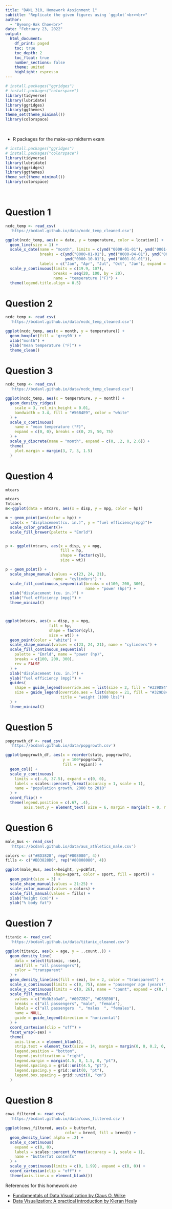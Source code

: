```yaml
---
title: "DANL 310, Homework Assignment 1"
subtitle: "Replicate the given figures using `ggplot`<br><br>" 
author: 
  - "Byeong-Hak Choe<br>"
date: "February 23, 2022"
output: 
  html_document:
    df_print: paged
    toc: true
    toc_depth: 2
    toc_float: true
    number_sections: false
    theme: united
    highlight: espresso
---
```


```r
# install.packages("ggridges")
# install.packages("colorspace")
library(tidyverse)
library(lubridate)
library(ggridges)
library(ggthemes)
theme_set(theme_minimal())
library(colorspace)
```

<br>

- R packages for the make-up midterm exam

```r
# install.packages("ggridges")
# install.packages("colorspace")
library(tidyverse)
library(lubridate)
library(ggridges)
library(ggthemes)
theme_set(theme_minimal())
library(colorspace)

```

<br>


# Question 1


```r
ncdc_temp <- read_csv(
  'https://bcdanl.github.io/data/ncdc_temp_cleaned.csv')

ggplot(ncdc_temp, aes(x = date, y = temperature, color = location)) +
  geom_line(size = 1) +
  scale_x_date(name = "month", limits = c(ymd("0000-01-01"), ymd("0001-01-04")),
               breaks = c(ymd("0000-01-01"), ymd("0000-04-01"), ymd("0000-07-01"),
                          ymd("0000-10-01"), ymd("0001-01-01")),
               labels = c("Jan", "Apr", "Jul", "Oct", "Jan"), expand = c(1/366, 0)) + 
  scale_y_continuous(limits = c(19.9, 107),
                     breaks = seq(20, 100, by = 20),
                     name = "temperature (°F)") +
  theme(legend.title.align = 0.5)

```


# Question 2

```r
ncdc_temp <- read_csv(
  'https://bcdanl.github.io/data/ncdc_temp_cleaned.csv')

ggplot(ncdc_temp, aes(x = month, y = temperature)) +
  geom_boxplot(fill = 'grey90') + 
  xlab("month") + 
  ylab("mean temperature (°F)") +
  theme_clean()
```


# Question 3


```r
ncdc_temp <- read_csv(
  'https://bcdanl.github.io/data/ncdc_temp_cleaned.csv')

ggplot(ncdc_temp, aes(x = temperature, y = month)) +
  geom_density_ridges(
    scale = 3, rel_min_height = 0.01,
    bandwidth = 3.4, fill = "#56B4E9", color = "white"
  ) +
  scale_x_continuous(
    name = "mean temperature (°F)",
    expand = c(0, 0), breaks = c(0, 25, 50, 75)
  ) +
  scale_y_discrete(name = "month", expand = c(0, .2, 0, 2.6)) +
  theme(
    plot.margin = margin(3, 7, 3, 1.5)
  )
```


# Question 4

```r
mtcars

mtcars
?mtcars
m<-ggplot(data = mtcars, aes(x = disp, y = mpg, color = hp))

m + geom_point(aes(color = hp)) +
  labs(x = "displacement(cu. in.)", y = "fuel efficiency(mpg)")+
  scale_color_gradient()+
  scale_fill_brewer(palette = "Emrld")


p <- ggplot(mtcars, aes(x = disp, y = mpg, 
                        fill = hp, 
                        shape = factor(cyl), 
                        size = wt)) 

p + geom_point() +
  scale_shape_manual(values = c(23, 24, 21), 
                     name = "cylinders") +
  scale_fill_continuous_sequential(breaks = c(100, 200, 300),
                                   name = "power (hp)") +
  xlab("displacement (cu. in.)") +
  ylab("fuel efficiency (mpg)") +
  theme_minimal()



ggplot(mtcars, aes(x = disp, y = mpg, 
                   fill = hp, 
                   shape = factor(cyl), 
                   size = wt)) + 
  geom_point(color = "white") +
  scale_shape_manual(values = c(23, 24, 21), name = "cylinders") +
  scale_fill_continuous_sequential(
    palette = "Emrld", name = "power (hp)",
    breaks = c(100, 200, 300),
    rev = FALSE
  ) +
  xlab("displacement (cu. in.)") +
  ylab("fuel efficiency (mpg)") +
  guides(
    shape = guide_legend(override.aes = list(size = 2, fill = "#329D84")),
    size = guide_legend(override.aes = list(shape = 21, fill = "#329D84"),
                        title = "weight (1000 lbs)")
  ) +
  theme_minimal()

```


# Question 5
```r
popgrowth_df <- read_csv(
  'https://bcdanl.github.io/data/popgrowth.csv')

ggplot(popgrowth_df, aes(x = reorder(state, popgrowth),
                         y = 100*popgrowth, 
                         fill = region)) + 
  geom_col() + 
  scale_y_continuous(
    limits = c(-.6, 37.5), expand = c(0, 0),
    labels = scales::percent_format(accuracy = 1, scale = 1),
    name = "population growth, 2000 to 2010"
  ) +
  coord_flip() + 
  theme(legend.position = c(.67, .4),
        axis.text.y = element_text( size = 6, margin = margin(t = 0, r = 0, b = 0, l = 0) )) 

```


# Question 6
```r
male_Aus <- read_csv(
  'https://bcdanl.github.io/data/aus_athletics_male.csv')

colors <- c("#BD3828", rep("#808080", 4))
fills <- c("#BD3828D0", rep("#80808080", 4))

ggplot(male_Aus, aes(x=height, y=pcBfat, 
                     shape=sport, color = sport, fill = sport)) +
  geom_point(size = 3) +
  scale_shape_manual(values = 21:25) +
  scale_color_manual(values = colors) +
  scale_fill_manual(values = fills) +
  xlab("height (cm)") +
  ylab("% body fat") 

```


# Question 7


```r
titanic <- read_csv(
  'https://bcdanl.github.io/data/titanic_cleaned.csv')

ggplot(titanic, aes(x = age, y = ..count..)) +
  geom_density_line(
    data = select(titanic, -sex), 
    aes(fill = "all passengers"),
    color = "transparent"
  ) + 
  geom_density_line(aes(fill = sex), bw = 2, color = "transparent") +
  scale_x_continuous(limits = c(0, 75), name = "passenger age (years)", expand = c(0, 0)) +
  scale_y_continuous(limits = c(0, 26), name = "count", expand = c(0, 0)) +
  scale_fill_manual(
    values = c("#b3b3b3a0", "#0072B2", "#D55E00"), 
    breaks = c("all passengers", "male", "female"),
    labels = c("all passengers  ", "males  ", "females"),
    name = NULL,
    guide = guide_legend(direction = "horizontal")
  ) +
  coord_cartesian(clip = "off") +
  facet_wrap(~sex) +
  theme(
    axis.line.x = element_blank(),
    strip.text = element_text(size = 14, margin = margin(0, 0, 0.2, 0, "cm")),
    legend.position = "bottom",
    legend.justification = "right",
    legend.margin = margin(4.5, 0, 1.5, 0, "pt"),
    legend.spacing.x = grid::unit(4.5, "pt"),
    legend.spacing.y = grid::unit(0, "pt"),
    legend.box.spacing = grid::unit(0, "cm")
  )

```


# Question 8

```r
cows_filtered <- read_csv(
  'https://bcdanl.github.io/data/cows_filtered.csv')

ggplot(cows_filtered, aes(x = butterfat, 
                          color = breed, fill = breed)) + 
  geom_density_line( alpha = .2) +
  scale_x_continuous(
    expand = c(0, 0),
    labels = scales::percent_format(accuracy = 1, scale = 1),
    name = "butterfat contents"
  ) +
  scale_y_continuous(limits = c(0, 1.99), expand = c(0, 0)) +
  coord_cartesian(clip = "off") +
  theme(axis.line.x = element_blank())
```

References for this homework are

  - [Fundamentals of Data Visualization by Claus O. Wilke](https://clauswilke.com/dataviz)
  - [Data Visualization: A practical introduction by Kieran Healy](https://socviz.co)
  